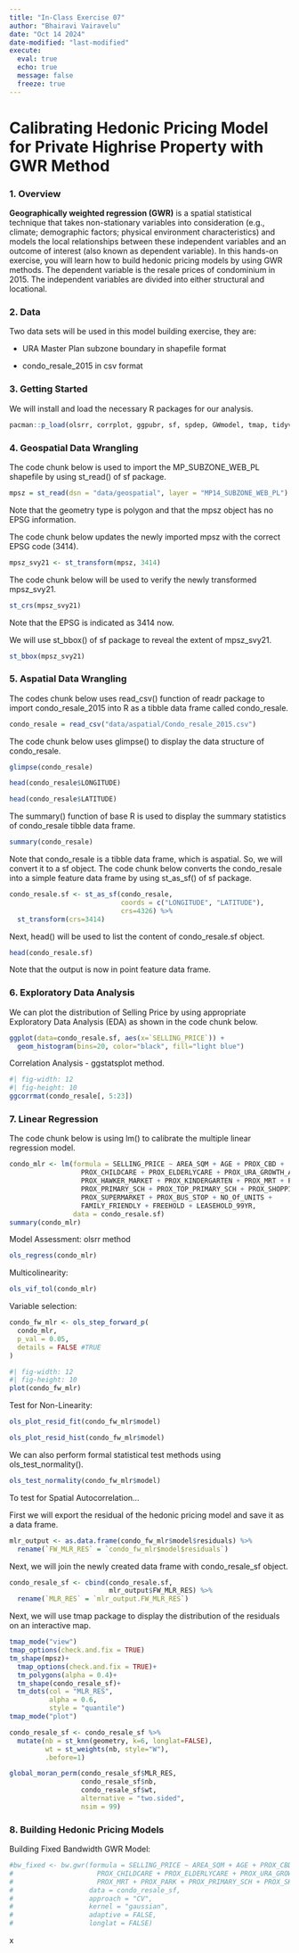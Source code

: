 ```yaml
---
title: "In-Class Exercise 07"
author: "Bhairavi Vairavelu"
date: "Oct 14 2024"
date-modified: "last-modified"
execute:
  eval: true
  echo: true
  message: false
  freeze: true
---
```


# **Calibrating Hedonic Pricing Model for Private Highrise Property with GWR Method**

### 1. Overview

**Geographically weighted regression (GWR)** is a spatial statistical technique that takes non-stationary variables into consideration (e.g., climate; demographic factors; physical environment characteristics) and models the local relationships between these independent variables and an outcome of interest (also known as dependent variable). In this hands-on exercise, you will learn how to build hedonic pricing models by using GWR methods. The dependent variable is the resale prices of condominium in 2015. The independent variables are divided into either structural and locational.

### 2. Data

Two data sets will be used in this model building exercise, they are:

-   URA Master Plan subzone boundary in shapefile format

-   condo_resale_2015 in csv format

### 3. Getting Started

We will install and load the necessary R packages for our analysis.

```r
pacman::p_load(olsrr, corrplot, ggpubr, sf, spdep, GWmodel, tmap, tidyverse, gtsummary, ggstatsplot, sfdep)
```

### 4. Geospatial Data Wrangling

The code chunk below is used to import the MP_SUBZONE_WEB_PL shapefile by using st_read() of sf package.

```r
mpsz = st_read(dsn = "data/geospatial", layer = "MP14_SUBZONE_WEB_PL")
```

Note that the geometry type is polygon and that the mpsz object has no EPSG information.

The code chunk below updates the newly imported mpsz with the correct EPSG code (3414).

```r
mpsz_svy21 <- st_transform(mpsz, 3414)
```

The code chunk below will be used to verify the newly transformed mpsz_svy21.

```r
st_crs(mpsz_svy21)
```

Note that the EPSG is indicated as 3414 now.

We will use st_bbox() of sf package to reveal the extent of mpsz_svy21.

```r
st_bbox(mpsz_svy21)
```

### 5. Aspatial Data Wrangling

The codes chunk below uses read_csv() function of readr package to import condo_resale_2015 into R as a tibble data frame called condo_resale.

```r
condo_resale = read_csv("data/aspatial/Condo_resale_2015.csv")
```

The code chunk below uses glimpse() to display the data structure of condo_resale.

```r
glimpse(condo_resale)
```

```r
head(condo_resale$LONGITUDE)
```

```r
head(condo_resale$LATITUDE)
```

The summary() function of base R is used to display the summary statistics of condo_resale tibble data frame.

```r
summary(condo_resale)
```

Note that condo_resale is a tibble data frame, which is aspatial. So, we will convert it to a sf object. The code chunk below converts the condo_resale into a simple feature data frame by using st_as_sf() of sf package.

```r
condo_resale.sf <- st_as_sf(condo_resale,
                            coords = c("LONGITUDE", "LATITUDE"),
                            crs=4326) %>%
  st_transform(crs=3414)
```

Next, head() will be used to list the content of condo_resale.sf object.

```r
head(condo_resale.sf)
```

Note that the output is now in point feature data frame.

### 6. Exploratory Data Analysis

We can plot the distribution of Selling Price by using appropriate Exploratory Data Analysis (EDA) as shown in the code chunk below.

```r
ggplot(data=condo_resale.sf, aes(x=`SELLING_PRICE`)) +
  geom_histogram(bins=20, color="black", fill="light blue")
```

Correlation Analysis - ggstatsplot method.

```r
#| fig-width: 12
#| fig-height: 10
ggcorrmat(condo_resale[, 5:23])
```

### 7. Linear Regression

The code chunk below is using lm() to calibrate the multiple linear regression model.

```r
condo_mlr <- lm(formula = SELLING_PRICE ~ AREA_SQM + AGE + PROX_CBD +
                  PROX_CHILDCARE + PROX_ELDERLYCARE + PROX_URA_GROWTH_AREA+ 
                  PROX_HAWKER_MARKET + PROX_KINDERGARTEN + PROX_MRT + PROX_PARK + 
                  PROX_PRIMARY_SCH + PROX_TOP_PRIMARY_SCH + PROX_SHOPPING_MALL + 
                  PROX_SUPERMARKET + PROX_BUS_STOP + NO_Of_UNITS + 
                  FAMILY_FRIENDLY + FREEHOLD + LEASEHOLD_99YR,
                data = condo_resale.sf)
summary(condo_mlr)
```

Model Assessment: olsrr method

```r
ols_regress(condo_mlr)
```

Multicolinearity:

```r
ols_vif_tol(condo_mlr)
```

Variable selection:

```r
condo_fw_mlr <- ols_step_forward_p(
  condo_mlr,
  p_val = 0.05,
  details = FALSE #TRUE
)
```

```r
#| fig-width: 12
#| fig-height: 10
plot(condo_fw_mlr)
```

Test for Non-Linearity:

```r
ols_plot_resid_fit(condo_fw_mlr$model)
```

```r
ols_plot_resid_hist(condo_fw_mlr$model)
```

We can also perform formal statistical test methods using ols_test_normality().

```r
ols_test_normality(condo_fw_mlr$model)
```

To test for Spatial Autocorrelation...

First we will export the residual of the hedonic pricing model and save it as a data frame.

```r
mlr_output <- as.data.frame(condo_fw_mlr$model$residuals) %>%
  rename(`FW_MLR_RES` = `condo_fw_mlr$model$residuals`)
```

Next, we will join the newly created data frame with condo_resale_sf object.

```r
condo_resale_sf <- cbind(condo_resale.sf,
                         mlr_output$FW_MLR_RES) %>%
  rename(`MLR_RES` = `mlr_output.FW_MLR_RES`)
```

Next, we will use tmap package to display the distribution of the residuals on an interactive map.

```r
tmap_mode("view")
tmap_options(check.and.fix = TRUE)
tm_shape(mpsz)+
  tmap_options(check.and.fix = TRUE)+
  tm_polygons(alpha = 0.4)+
  tm_shape(condo_resale_sf)+
  tm_dots(col = "MLR_RES",
          alpha = 0.6,
          style = "quantile")
tmap_mode("plot")
```

```r
condo_resale_sf <- condo_resale_sf %>%
  mutate(nb = st_knn(geometry, k=6, longlat=FALSE),
         wt = st_weights(nb, style="W"),
         .before=1)
```

```r
global_moran_perm(condo_resale_sf$MLR_RES,
                  condo_resale_sf$nb,
                  condo_resale_sf$wt,
                  alternative = "two.sided",
                  nsim = 99)
```

### 8. Building Hedonic Pricing Models

Building Fixed Bandwidth GWR Model:

```r
#bw_fixed <- bw.gwr(formula = SELLING_PRICE ~ AREA_SQM + AGE + PROX_CBD +
#                     PROX_CHILDCARE + PROX_ELDERLYCARE + PROX_URA_GROWTH_AREA +
#                     PROX_MRT + PROX_PARK + PROX_PRIMARY_SCH + PROX_SHOPPING_MALL #                     + PROX_BUS_STOP + NO_Of_UNITS + FAMILY_FRIENDLY + FREEHOLD,
#                   data = condo_resale_sf,
#                   approach = "CV",
#                   kernel = "gaussian",
#                   adaptive = FALSE,
#                   longlat = FALSE)
```

x
